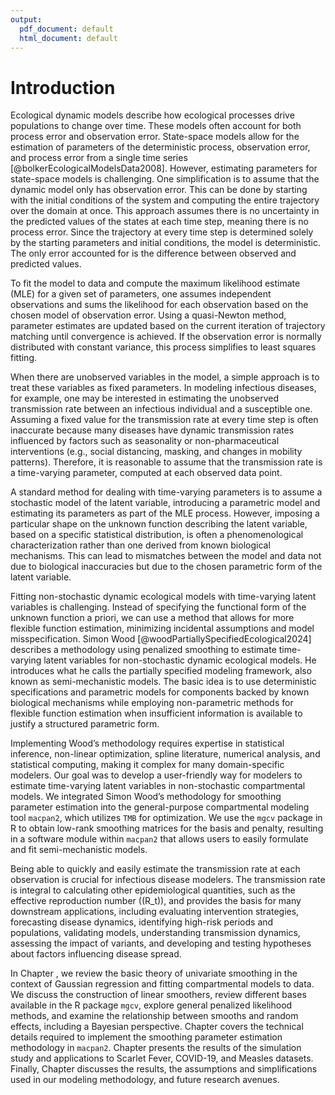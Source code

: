 ```yaml
---
output:
  pdf_document: default
  html_document: default
---
```


# Introduction

Ecological dynamic models describe how ecological processes drive populations to change over time. These models often account for both process error and observation error. State-space models allow for the estimation of parameters of the deterministic process, observation error, and process error from a single time series [@bolkerEcologicalModelsData2008]. However, estimating parameters for state-space models is challenging. One simplification is to assume that the dynamic model only has observation error. This can be done by starting with the initial conditions of the system and computing the entire trajectory over the domain at once. This approach assumes there is no uncertainty in the predicted values of the states at each time step, meaning there is no process error. Since the trajectory at every time step is determined solely by the starting parameters and initial conditions, the model is deterministic. The only error accounted for is the difference between observed and predicted values.

To fit the model to data and compute the maximum likelihood estimate (MLE) for a given set of parameters, one assumes independent observations and sums the likelihood for each observation based on the chosen model of observation error. Using a quasi-Newton method, parameter estimates are updated based on the current iteration of trajectory matching until convergence is achieved. If the observation error is normally distributed with constant variance, this process simplifies to least squares fitting.

When there are unobserved variables in the model, a simple approach is to treat these variables as fixed parameters. In modeling infectious diseases, for example, one may be interested in estimating the unobserved transmission rate between an infectious individual and a susceptible one. Assuming a fixed value for the transmission rate at every time step is often inaccurate because many diseases have dynamic transmission rates influenced by factors such as seasonality or non-pharmaceutical interventions (e.g., social distancing, masking, and changes in mobility patterns). Therefore, it is reasonable to assume that the transmission rate is a time-varying parameter, computed at each observed data point.

A standard method for dealing with time-varying parameters is to assume a stochastic model of the latent variable, introducing a parametric model and estimating its parameters as part of the MLE process. However, imposing a particular shape on the unknown function describing the latent variable, based on a specific statistical distribution, is often a phenomenological characterization rather than one derived from known biological mechanisms. This can lead to mismatches between the model and data not due to biological inaccuracies but due to the chosen parametric form of the latent variable.

Fitting non-stochastic dynamic ecological models with time-varying latent variables is challenging. Instead of specifying the functional form of the unknown function a priori, we can use a method that allows for more flexible function estimation, minimizing incidental assumptions and model misspecification. Simon Wood [@woodPartiallySpecifiedEcological2024] describes a methodology using penalized smoothing to estimate time-varying latent variables for non-stochastic dynamic ecological models. He introduces what he calls the partially specified modeling framework, also known as semi-mechanistic models. The basic idea is to use deterministic specifications and parametric models for components backed by known biological mechanisms while employing non-parametric methods for flexible function estimation when insufficient information is available to justify a structured parametric form.

Implementing Wood's methodology requires expertise in statistical inference, non-linear optimization, spline literature, numerical analysis, and statistical computing, making it complex for many domain-specific modelers. Our goal was to develop a user-friendly way for modelers to estimate time-varying latent variables in non-stochastic compartmental models. We integrated Simon Wood's methodology for smoothing parameter estimation into the general-purpose compartmental modeling tool `macpan2`, which utilizes `TMB` for optimization. We use the `mgcv` package in R to obtain low-rank smoothing matrices for the basis and penalty, resulting in a software module within `macpan2` that allows users to easily formulate and fit semi-mechanistic models.

Being able to quickly and easily estimate the transmission rate at each observation is crucial for infectious disease modelers. The transmission rate is integral to calculating other epidemiological quantities, such as the effective reproduction number (\(R_t\)), and provides the basis for many downstream applications, including evaluating intervention strategies, forecasting disease dynamics, identifying high-risk periods and populations, validating models, understanding transmission dynamics, assessing the impact of variants, and developing and testing hypotheses about factors influencing disease spread.

In Chapter \ref{Background}, we review the basic theory of univariate smoothing in the context of Gaussian regression and fitting compartmental models to data. We discuss the construction of linear smoothers, review different bases available in the R package `mgcv`, explore general penalized likelihood methods, and examine the relationship between smooths and random effects, including a Bayesian perspective. Chapter \ref{Materials-and-methods} covers the technical details required to implement the smoothing parameter estimation methodology in `macpan2`. Chapter \ref{Results} presents the results of the simulation study and applications to Scarlet Fever, COVID-19, and Measles datasets. Finally, Chapter \ref{Discussion} discusses the results, the assumptions and simplifications used in our modeling methodology, and future research avenues.

